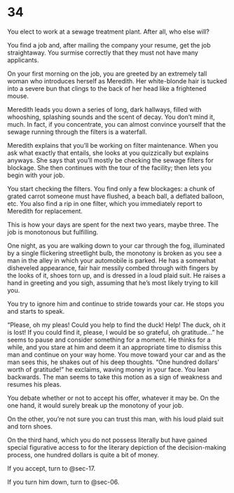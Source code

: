 # 34 {#sec-34}

You elect to work at a sewage treatment plant. After all, who else will?

You find a job and, after mailing the company your resume, get the job straightaway. You surmise correctly that they must not have many applicants.

On your first morning on the job, you are greeted by an extremely tall woman who introduces herself as Meredith. Her white-blonde hair is tucked into a severe bun that clings to the back of her head like a frightened mouse.

Meredith leads you down a series of long, dark hallways, filled with whooshing, splashing sounds and the scent of decay. You don’t mind it, much. In fact, if you concentrate, you can almost convince yourself that the sewage running through the filters is a waterfall. 

Meredith explains that you’ll be working on filter maintenance. When you ask what exactly that entails, she looks at you quizzically but explains anyways. She says that you’ll mostly be checking the sewage filters for blockage. She then continues with the tour of the facility; then lets you begin with your job.

You start checking the filters. You find only a few blockages: a chunk of grated carrot someone must have flushed, a beach ball, a deflated balloon, etc. You also find a rip in one filter, which you immediately report to Meredith for replacement.

This is how your days are spent for the next two years, maybe three. The job is monotonous but fulfilling.


One night, as you are walking down to your car through the fog, illuminated by a single flickering streetlight bulb, the monotony is broken as you see a man in the alley in which your automobile is parked. He has a somewhat disheveled appearance, fair hair messily combed through with fingers by the looks of it, shoes torn up, and is dressed in a loud plaid suit. He raises a hand in greeting and you sigh, assuming that he’s most likely trying to kill you. 

You try to ignore him and continue to stride towards your car. He stops you and starts to speak. 

“Please, oh my pleas! Could you help to find the duck! Help! The duck, oh it is lost! If you could find it, please, I would be so grateful, oh gratitude…” he seems to pause and consider something for a moment. He thinks for a while, and you stare at him and deem it an appropriate time to dismiss this man and continue on your way home. You move toward your car and as the man sees this, he shakes out of his deep thoughts. “One hundred dollars’ worth of gratitude!” he exclaims, waving money in your face. You lean backwards. The man seems to take this motion as a sign of weakness and resumes his pleas. 

You debate whether or not to accept his offer, whatever it may be. On the one hand, it would surely break up the monotony of your job.

On the other, you’re not sure you can trust this man, with his loud plaid suit and torn shoes. 

On the third hand, which you do not possess literally but have gained special figurative access to for the literary depiction of the decision-making process, one hundred dollars is quite a bit of money.

If you accept, turn to @sec-17.

If you turn him down, turn to @sec-06.
 
